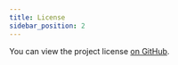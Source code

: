 ```yaml
---
title: License
sidebar_position: 2
---
```


You can view the project license [on GitHub](https://github.com/alangunning/doc-ai-analysis-starter/blob/main/LICENSE).
